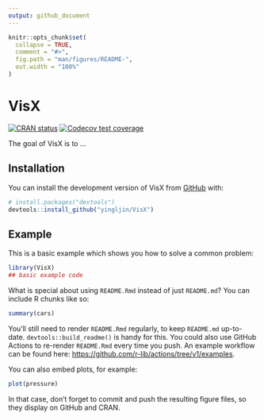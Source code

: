 ```yaml
---
output: github_document
---
```


<!-- README.md is generated from README.Rmd. Please edit that file -->

```r
knitr::opts_chunk$set(
  collapse = TRUE,
  comment = "#>",
  fig.path = "man/figures/README-",
  out.width = "100%"
)
```

# VisX

<!-- badges: start -->
[![CRAN status](https://www.r-pkg.org/badges/version/VisX)](https://CRAN.R-project.org/package=VisX)
[![Codecov test coverage](https://codecov.io/gh/yingljin/VisX/branch/master/graph/badge.svg)](https://app.codecov.io/gh/yingljin/VisX?branch=master)
<!-- badges: end -->

The goal of VisX is to ...

## Installation

You can install the development version of VisX from [GitHub](https://github.com/) with:

``` r
# install.packages("devtools")
devtools::install_github("yingljin/VisX")
```

## Example

This is a basic example which shows you how to solve a common problem:

```r
library(VisX)
## basic example code
```

What is special about using `README.Rmd` instead of just `README.md`? You can include R chunks like so:

```r
summary(cars)
```

You'll still need to render `README.Rmd` regularly, to keep `README.md` up-to-date. `devtools::build_readme()` is handy for this. You could also use GitHub Actions to re-render `README.Rmd` every time you push. An example workflow can be found here: <https://github.com/r-lib/actions/tree/v1/examples>.

You can also embed plots, for example:

```r
plot(pressure)
```

In that case, don't forget to commit and push the resulting figure files, so they display on GitHub and CRAN.
